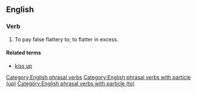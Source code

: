 ==English==

===Verb===
{{head|en|verb|head=[[kiss]] [[up]] [[to]]}}
# {{context|transitive|idiomatic}} To pay false flattery to; to flatter in excess. 

====Related terms====
* [[kiss up]]

[[Category:English phrasal verbs]]
[[Category:English phrasal verbs with particle (up)]]
[[Category:English phrasal verbs with particle (to)]]